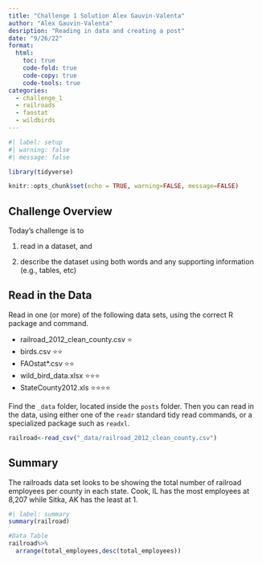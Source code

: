 ```yaml
---
title: "Challenge 1 Solution Alex Gauvin-Valenta"
author: "Alex Gauvin-Valenta"
desription: "Reading in data and creating a post"
date: "9/26/22"
format:
  html:
    toc: true
    code-fold: true
    code-copy: true
    code-tools: true
categories:
  - challenge_1
  - railroads
  - faostat
  - wildbirds
---
```


```r
#| label: setup
#| warning: false
#| message: false

library(tidyverse)

knitr::opts_chunk$set(echo = TRUE, warning=FALSE, message=FALSE)
```

## Challenge Overview

Today's challenge is to

1)  read in a dataset, and

2)  describe the dataset using both words and any supporting information (e.g., tables, etc)

## Read in the Data

Read in one (or more) of the following data sets, using the correct R package and command.

-   railroad_2012_clean_county.csv ⭐
-   birds.csv ⭐⭐
-   FAOstat\*.csv ⭐⭐
-   wild_bird_data.xlsx ⭐⭐⭐
-   StateCounty2012.xls ⭐⭐⭐⭐

Find the `_data` folder, located inside the `posts` folder. Then you can read in the data, using either one of the `readr` standard tidy read commands, or a specialized package such as `readxl`.

```r
railroad<-read_csv("_data/railroad_2012_clean_county.csv")


```

## Summary

The railroads data set looks to be showing the total number of railroad employees per county in each state. Cook, IL has the most employees at 8,207 while Sitka, AK has the least at 1.


```r
#| label: summary
summary(railroad)

#Data Table
railroad%>%
  arrange(total_employees,desc(total_employees))
```
